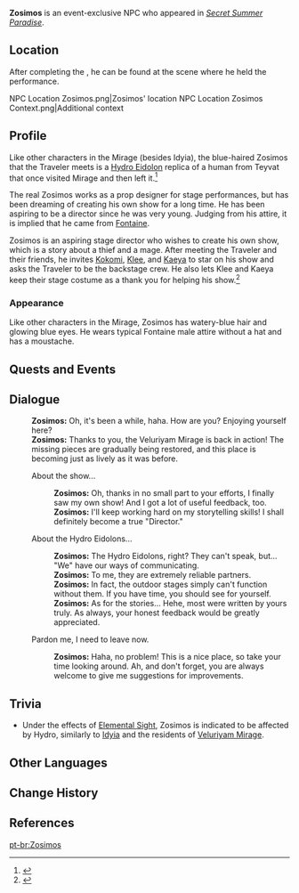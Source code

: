 {{Character Infobox
|type             = Event NPC
|image            = NPC Zosimos.png
|realname         = <!-- Optional, if different from in-game name -->
|deceased         = <!-- Past (for deceased prior to events of the game) or free response -->
|region           = Fontaine
|location         = Veluriyam Mirage
|affiliation      = Hydro Eidolon
|title            = 

|ancestry         = <!-- Clan/family -->
|father           = 
|mother           = 
|spouse           = 
|sibling          = 
|child            = 
|relative         = 

|voiceEN          = [[imdb:nm10170080|Niko Gerentes]]<ref>Twitter: [https://twitter.com/NikoNoisemaker/status/1681737745704824837 EN VA Self Announcement] ([https://web.archive.org/web/20230724153956/https://twitter.com/NikoNoisemaker/status/1681737745704824837 Archived])</ref>
|voiceCN          = 
|voiceJP          = 
|voiceKR          = 
}}
'''Zosimos''' is an event-exclusive NPC who appeared in ''[[Secret Summer Paradise]]''.

==Location==
After completing the {{Quest|Back to Normal: The Story Hidden in the Bottle}}, he can be found at the scene where he held the performance.
<gallery>
NPC Location Zosimos.png|Zosimos' location
NPC Location Zosimos Context.png|Additional context
</gallery>

==Profile==
Like other characters in the Mirage (besides Idyia), the blue-haired Zosimos that the Traveler meets is a [[Hydro Eidolon]] replica of a human from Teyvat that once visited Mirage and then left it.<ref>{{Ref/Quest|Back to Normal: The Story Hidden in the Bottle}}</ref>

The real Zosimos works as a prop designer for stage performances, but has been dreaming of creating his own show for a long time. He has been aspiring to be a director since he was very young. Judging from his attire, it is implied that he came from [[Fontaine]].

Zosimos is an aspiring stage director who wishes to create his own show, which is a story about a thief and a mage. After meeting the Traveler and their friends, he invites [[Kokomi]], [[Klee]], and [[Kaeya]] to star on his show and asks the Traveler to be the backstage crew. He also lets Klee and Kaeya keep their stage costume as a thank you for helping his show.<ref>{{Ref/Quest|Treehouse Theater: Candlelit Shadows Dancing}}</ref>

===Appearance===
Like other characters in the Mirage, Zosimos has watery-blue hair and glowing blue eyes. He wears typical Fontaine male attire without a hat and has a moustache.

==Quests and Events==
{{Quests and Events}}

==Dialogue==
{{Dialogue Start}}
:'''Zosimos:''' Oh, it's been a while, haha. How are you? Enjoying yourself here?
:'''Zosimos:''' Thanks to you, the Veluriyam Mirage is back in action! The missing pieces are gradually being restored, and this place is becoming just as lively as it was before.
:{{DIcon}} About the show...
::'''Zosimos:''' Oh, thanks in no small part to your efforts, I finally saw my own show! And I got a lot of useful feedback, too.
::'''Zosimos:''' I'll keep working hard on my storytelling skills! I shall definitely become a true "Director."
:{{DIcon}} About the Hydro Eidolons...
::'''Zosimos:''' The Hydro Eidolons, right? They can't speak, but... "We" have our ways of communicating.
::'''Zosimos:''' To me, they are extremely reliable partners.
::'''Zosimos:''' In fact, the outdoor stages simply can't function without them. If you have time, you should see for yourself.
::'''Zosimos:''' As for the stories... Hehe, most were written by yours truly. As always, your honest feedback would be greatly appreciated.
:{{DIcon}} Pardon me, I need to leave now.
::'''Zosimos:''' Haha, no problem! This is a nice place, so take your time looking around. Ah, and don't forget, you are always welcome to give me suggestions for improvements.
{{Dialogue End}}
<!--
==Event Dialogue==
===Event Name===
{{Dialogue Start}}
:'''{{subst:#titleparts:{{subst:PAGENAME}}}}:'''
{{Dialogue End}}
-->
==Trivia==
* Under the effects of [[Elemental Sight]], Zosimos is indicated to be affected by Hydro, similarly to [[Idyia]] and the residents of [[Veluriyam Mirage]].

==Other Languages==
{{Other Languages|default_hidden=1
|en      = Zosimos
|zhs     = 佐西摩斯
|zhs_rm  = Zuóxīmósī
|zht     = 佐西摩斯
|zht_rm  = Zuóxīmósī
|ja      = ゾシモス
|ja_rm   = Zoshimosu
|ko      = 조시모스
|ko_rm   = 
|es      = Zósimo
|fr      = Zosimos
|ru      = Зосимос
|th      = Zosimos
|vi      = Zosimos
|de      = Zosimos
|id      = Zosimos
|pt      = Zosimos
|tr      = Zosimos
|it      = Zosimos
}}

==Change History==
{{Change History|3.8}}

==References==
{{Reflist}}

[[pt-br:Zosimos]]